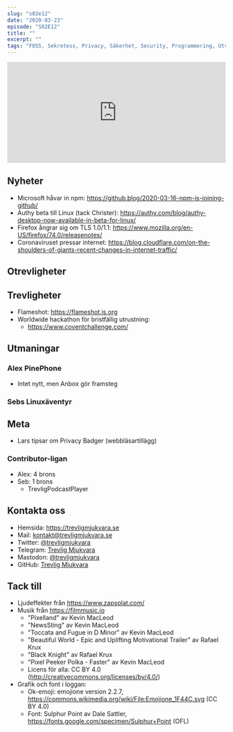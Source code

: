 ```yaml
---
slug: "s02e12"
date: "2020-03-23"
episode: "S02E12"
title: ""
excerpt: ""
tags: "FOSS, Sekretess, Privacy, Säkerhet, Security, Programmering, Utveckling, RaspberryPi, PinePhone, Technology, Linux, Open Source"
---
```



<SEO title="S02E12 - " />
<div style="width: 100%;">
<iframe src="https://open.spotify.com/embed-podcast/episode/2XMxn1qv8Rom3njMVKk341" width="100%" height="232" frameborder="0" allowtransparency="true" allow="encrypted-media"></iframe>
</div>

## Nyheter
- Microsoft håvar in npm: https://github.blog/2020-03-16-npm-is-joining-github/
- Authy beta till Linux (tack Christer): https://authy.com/blog/authy-desktop-now-available-in-beta-for-linux/
- Firefox ångrar sig om TLS 1.0/1.1: https://www.mozilla.org/en-US/firefox/74.0/releasenotes/
- Coronaviruset pressar internet: https://blog.cloudflare.com/on-the-shoulders-of-giants-recent-changes-in-internet-traffic/


## Otrevligheter

## Trevligheter
- Flameshot: https://flameshot.js.org
- Worldwide hackathon för bristfällig utrustning:
  - https://www.coventchallenge.com/

## Utmaningar
### Alex PinePhone
- Intet nytt, men Anbox gör framsteg
### Sebs Linuxäventyr


## Meta
- Lars tipsar om Privacy Badger (webbläsartillägg)

### Contributor-ligan 
- Alex: 4 brons
- Seb: 1 brons
  - TrevligPodcastPlayer

## Kontakta oss
- Hemsida: https://trevligmjukvara.se
- Mail: kontakt@trevligmjukvara.se
- Twitter: [@trevligmjukvara](https://twitter.com/trevligmjukvara)
- Telegram: [Trevlig Mjukvara](https://t.me/trevligmjukvara)
- Mastodon: [@trevligmjukvara](https://mastodon.linuxkompis.se/@trevligmjukvara)
- GitHub: [Trevlig Mjukvara](https://github.com/trevligmjukvara)

## Tack till
- Ljudeffekter från https://www.zapsplat.com/
- Musik från https://filmmusic.io
  - "Pixelland" av Kevin MacLeod
  - "NewsSting" av Kevin MacLeod
  - "Toccata and Fugue in D Minor" av Kevin MacLeod
  - "Beautiful World - Epic and Uplifting Motivational Trailer" av Rafael Krux
  - "Black Knight" av Rafael Krux
  - "Pixel Peeker Polka - Faster" av Kevin MacLeod
  - Licens för alla: CC BY 4.0 (http://creativecommons.org/licenses/by/4.0/)
- Grafik och font i loggan:
  - Ok-emoji: emojione version 2.2.7, https://commons.wikimedia.org/wiki/File:Emojione_1F44C.svg (CC BY 4.0)
  - Font: Sulphur Point av Dale Sattler, https://fonts.google.com/specimen/Sulphur+Point (OFL)
